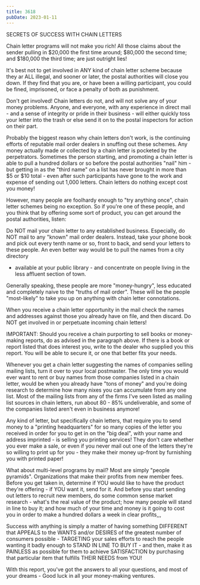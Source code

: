 ```yaml
---
title: 3618
pubDate: 2023-01-11
---
```


SECRETS OF SUCCESS WITH CHAIN LETTERS

Chain letter programs will not make you rich!  All those claims
about the sender pulling in $20,000 the first time around;
$80,000 the second time; and $180,000 the third time; are just
outright lies!

It's best not to get involved in ANY kind of chain letter scheme
because they ar ALL illegal, and sooner or later, the postal
authorities will close you down.  If they find that you are, or
have been a willing participant, you could be fined, imprisoned,
or face a penalty of both as punishment.

Don't get involved!  Chain letters do not, and will not solve
any of your money problems.  Anyone, and everyone, with any
experience in direct mail - and a sense of integrity or pride in
their business - will either quickly toss your letter into the
trash or else send it on to the postal inspectors for action on
their part.

Probably the biggest reason why chain letters don't work, is the
continuing efforts of reputable mail order dealers in snuffing
out these schemes.  Any money actually made or collected by a
chain letter is pocketed by the perpetrators.  Sometimes the
person starting, and promoting a chain letter is able to pull a
hundred dollars or so before the postal authorities "nail" him -
but getting in as the "third name" on a list has never brought
in more than $5 or $10 total - even after such participants have
gone to the work and expense of sending out 1,000 letters. 
Chain letters do nothing except cost you money!

However, many people are foolhardy enough to "try anything
once", chain letter schemes being no exception.  So if you're
one of these people, and you think that by offering some sort of
product, you can get around the postal authorities, listen:

Do NOT mail your chain letter to any established business. 
Especially, do NOT mail to any "known" mail order dealers. 
Instead, take your phone book and pick out every tenth name or
so, front to back, and send your letters to these people.  An
even better way would be to pull the names from a city directory
- available at your public library - and concentrate on people
living in the less affluent section of town.

Generally speaking, these people are more "money-hungry", less
educated and completely naive to the "truths of mail order". 
These will be the people "most-likely" to take you up on
anything with chain letter connotations.

When you receive a chain letter opportunity in the mail check
the names and addresses against those you already have on file,
and then discard.  Do NOT get involved in or perpetuate incoming
chain letters!

IMPORTANT:  Should you receive a chain purporting to sell books
or money-making reports, do as advised in the paragraph above. 
If there is a book or report listed that does interest you,
write to the dealer who supplied you this report.  You will be
able to secure it, or one that better fits your needs.

Whenever you get a chain letter suggesting the names of
companies selling mailing lists, turn it over to your local
postmaster.  The only time you would ever want to rent or buy
names from those companies listed in a chain letter, would be
when you already have "tons of money" and you're doing research
to determine how many nixes you can accumulate from any one
list.  Most of the mailing lists from any of the firms I've seen
listed as mailing list sources in chain letters, run about 80 -
85% undeliverable, and some of the companies listed aren't even
in business anymore!

Any kind of letter, but specifically chain letters, that require
you to send money to a "printing headquarters" for so many
copies of the letter you received in order for you to get in on
the "big deal", with your name and address imprinted - is
selling you printing services!  They don't care whether you ever
make a sale, or even if you never mail out one of the letters
they're so willing to print up for you - they make their money
up-front by furnishing you with printed paper!

What about multi-level programs by mail?  Most are simply
"people pyramids".  Organizations that make their profits from
new member fees.  Before you get taken in, determine if YOU
would like to have the product they're offering - if YOU want
it, send for it.  And before you start sending out letters to
recruit new members, do some common sense market research -
what's the real value of the product;  how many people will
stand in line to buy it;  and how much of your time and money is
it going to cost you in order to make a hundred dollars a week
in clear profits,,,

Success with anything is simply a matter of having something
DIFFERENT that APPEALS to the WANTS and/or DESIRES of the
greatest number of consumers  possible - TARGETING your sales
efforts to reach the people wanting it badly enough to STAND IN
LINE TO BUY IT - and then, make it as PAINLESS as possible for
them to achieve SATISFACTION by purchasing that particular item
that fulfills THEIR NEEDS from YOU!

With this report, you've got the answers to all your questions,
and most of your dreams - Good luck in all your money-making
ventures.